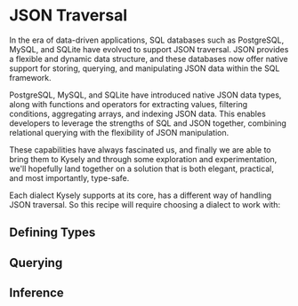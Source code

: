 
# JSON Traversal

In the era of data-driven applications, SQL databases such as PostgreSQL, MySQL,
and SQLite have evolved to support JSON traversal. JSON provides a flexible and
dynamic data structure, and these databases now offer native support for storing,
querying, and manipulating JSON data within the SQL framework.

PostgreSQL, MySQL, and SQLite have introduced native JSON data types, along with
functions and operators for extracting values, filtering conditions, aggregating
arrays, and indexing JSON data. This enables developers to leverage the strengths
of SQL and JSON together, combining relational querying with the flexibility of
JSON manipulation.

These capabilities have always fascinated us, and finally we are able to bring
them to Kysely and through some exploration and experimentation, we'll hopefully
land together on a solution that is both elegant, practical, and most importantly,
type-safe.

Each dialect Kysely supports at its core, has a different way of handling JSON
traversal. So this recipe will require choosing a dialect to work with:

<Tabs queryString="dialect">
  <TabItem value="postgresql" label="PostgreSQL" default></TabItem>
  <TabItem value="mysql" label="MySQL"></TabItem>
  <TabItem value="sqlite" label="SQLite"></TabItem>
</Tabs>

## Defining Types

<Types />

## Querying

## Inference

